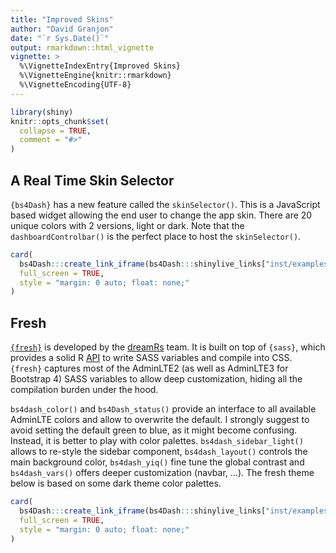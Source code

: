 ```yaml
---
title: "Improved Skins"
author: "David Granjon"
date: "`r Sys.Date()`"
output: rmarkdown::html_vignette
vignette: >
  %\VignetteIndexEntry{Improved Skins}
  %\VignetteEngine{knitr::rmarkdown}
  %\VignetteEncoding{UTF-8}
---
```


```r
library(shiny)
knitr::opts_chunk$set(
  collapse = TRUE,
  comment = "#>"
)
```

## A Real Time Skin Selector

`{bs4Dash}` has a new feature called the `skinSelector()`. This is a JavaScript based widget 
allowing the end user to change the app skin. There are 20 unique colors with 2 versions, light or dark. 
Note that the `dashboardControlbar()` is the perfect place to host the `skinSelector()`.

```r
card(
  bs4Dash:::create_link_iframe(bs4Dash:::shinylive_links["inst/examples/vignettes-demos/skinSelector"]),
  full_screen = TRUE,
  style = "margin: 0 auto; float: none;"
)
```

## Fresh
[`{fresh}`](https://dreamrs.github.io/fresh/index.html) is developed by the 
[dreamRs](https://www.dreamrs.fr/) team. It is built on top of `{sass}`, which 
provides a solid R [API](https://github.com/rstudio/sass) to write SASS variables and compile 
into CSS. `{fresh}` captures most of the AdminLTE2 (as well as AdminLTE3 for Bootstrap 4) SASS 
variables to allow deep customization, hiding all the compilation burden under the hood.

`bs4dash_color()` and `bs4Dash_status()` provide an interface to all available AdminLTE colors and 
allow to overwrite the default. 
I strongly suggest to avoid setting the default green to blue, as it might become confusing. 
Instead, it is better to play with color palettes. `bs4dash_sidebar_light()` allows to re-style 
the sidebar component, `bs4dash_layout()` controls the main background color, `bs4dash_yiq()` fine tune the global
contrast and `bs4dash_vars()` offers deeper customization (navbar, ...). 
The fresh theme below is based on some dark theme color palettes. 

```r
card(
  bs4Dash:::create_link_iframe(bs4Dash:::shinylive_links["inst/examples/vignettes-demos/fresh-theming"]),
  full_screen = TRUE,
  style = "margin: 0 auto; float: none;"
)
```
